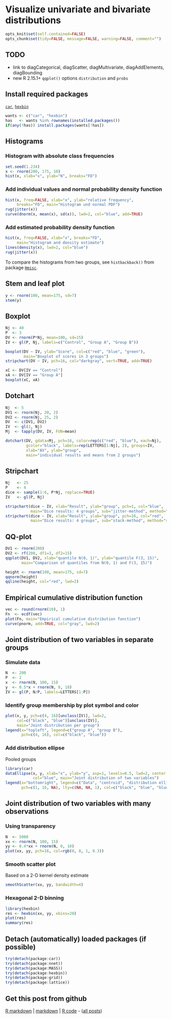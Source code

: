 Visualize univariate and bivariate distributions
=========================

```r
opts_knit$set(self.contained=FALSE)
opts_chunk$set(tidy=FALSE, message=FALSE, warning=FALSE, comment="")
```

TODO
-------------------------

 - link to diagCategorical, diagScatter, diagMultivariate, diagAddElements, diagBounding
 - new R 2.15.1+ `qqplot()` options `distribution` and `probs`

Install required packages
-------------------------

[`car`](http://cran.r-project.org/package=car), [`hexbin`](http://cran.r-project.org/package=hexbin)

```r
wants <- c("car", "hexbin")
has   <- wants %in% rownames(installed.packages())
if(any(!has)) install.packages(wants[!has])
```

Histograms
-------------------------

### Histogram with absolute class frequencies
    
```r
set.seed(1.234)
x <- rnorm(200, 175, 10)
hist(x, xlab="x", ylab="N", breaks="FD")
```

### Add individual values and normal probability density function

```r
hist(x, freq=FALSE, xlab="x", ylab="relative frequency",
     breaks="FD", main="Histogram und normal PDF")
rug(jitter(x))
curve(dnorm(x, mean(x), sd(x)), lwd=2, col="blue", add=TRUE)
```

### Add estimated probability density function

```r
hist(x, freq=FALSE, xlab="x", breaks="FD",
     main="Histogram and density estimate")
lines(density(x), lwd=2, col="blue")
rug(jitter(x))
```

To compare the histograms from two groups, see `histbackback()` from package [`Hmisc`](http://cran.r-project.org/package=Hmisc).

Stem and leaf plot
-------------------------

```r
y <- rnorm(100, mean=175, sd=7)
stem(y)
```

Boxplot
-------------------------

```r
Nj <- 40
P  <- 3
DV <- rnorm(P*Nj, mean=100, sd=15)
IV <- gl(P, Nj, labels=c("Control", "Group A", "Group B"))
```

```r
boxplot(DV ~ IV, ylab="Score", col=c("red", "blue", "green"),
        main="Boxplot of scores in 3 groups")
stripchart(DV ~ IV, pch=16, col="darkgray", vert=TRUE, add=TRUE)
```

```r
xC <- DV[IV == "Control"]
xA <- DV[IV == "Group A"]
boxplot(xC, xA)
```

Dotchart
-------------------------

```r
Nj  <- 5
DV1 <- rnorm(Nj, 20, 2)
DV2 <- rnorm(Nj, 25, 2)
DV  <- c(DV1, DV2)
IV  <- gl(2, Nj)
Mj  <- tapply(DV, IV, FUN=mean)
```

```r
dotchart(DV, gdata=Mj, pch=16, color=rep(c("red", "blue"), each=Nj),
         gcolor="black", labels=rep(LETTERS[1:Nj], 2), groups=IV,
		 xlab="AV", ylab="group",
         main="individual results and means from 2 groups")
```

Stripchart
-------------------------

```r
Nj   <- 25
P    <- 4
dice <- sample(1:6, P*Nj, replace=TRUE)
IV   <- gl(P, Nj)
```

```r
stripchart(dice ~ IV, xlab="Result", ylab="group", pch=1, col="blue",
           main="Dice results: 4 groups", sub="jitter-method", method="jitter")
stripchart(dice ~ IV, xlab="Result", ylab="group", pch=16, col="red",
           main="Dice results: 4 groups", sub="stack-method", method="stack")
```

QQ-plot
-------------------------

```r
DV1 <- rnorm(200)
DV2 <- rf(200, df1=3, df2=15)
qqplot(DV1, DV2, xlab="quantile N(0, 1)", ylab="quantile F(3, 15)",
       main="Comparison of quantiles from N(0, 1) and F(3, 15)")
```

```r
height <- rnorm(100, mean=175, sd=7)
qqnorm(height)
qqline(height, col="red", lwd=2)
```

Empirical cumulative distribution function
-------------------------

```r
vec <- round(rnorm(10), 1)
Fn  <- ecdf(vec)
plot(Fn, main="Empirical cumulative distribution function")
curve(pnorm, add=TRUE, col="gray", lwd=2)
```

Joint distribution of two variables in separate groups
-------------------------

### Simulate data

```r
N  <- 200
P  <- 2
x  <- rnorm(N, 100, 15)
y  <- 0.5*x + rnorm(N, 0, 10)
IV <- gl(P, N/P, labels=LETTERS[1:P])
```

### Identify group membership by plot symbol and color

```r
plot(x, y, pch=c(4, 16)[unclass(IV)], lwd=2,
     col=c("black", "blue")[unclass(IV)],
     main="Joint distribution per group")
legend(x="topleft", legend=c("group A", "group B"),
       pch=c(4, 16), col=c("black", "blue"))
```

### Add distribution ellipse

Pooled groups

```r
library(car)
dataEllipse(x, y, xlab="x", ylab="y", asp=1, levels=0.5, lwd=2, center.pch=16,
            col="blue", main="Joint distribution of two variables")
legend(x="bottomright", legend=c("Data", "centroid", "distribution ellipse"),
       pch=c(1, 16, NA), lty=c(NA, NA, 1), col=c("black", "blue", "blue"))
```

Joint distribution of two variables with many observations
-------------------------

### Using transparency

```r
N  <- 5000
xx <- rnorm(N, 100, 15)
yy <- 0.4*xx + rnorm(N, 0, 10)
plot(xx, yy, pch=16, col=rgb(0, 0, 1, 0.3))
```

### Smooth scatter plot

Based on a 2-D kernel density estimate

```r
smoothScatter(xx, yy, bandwidth=4)
```

### Hexagonal 2-D binning

```r
library(hexbin)
res <- hexbin(xx, yy, xbins=20)
plot(res)
summary(res)
```

Detach (automatically) loaded packages (if possible)
-------------------------

```r
try(detach(package:car))
try(detach(package:nnet))
try(detach(package:MASS))
try(detach(package:hexbin))
try(detach(package:grid))
try(detach(package:lattice))
```

Get this post from github
----------------------------------------------

[R markdown](https://github.com/dwoll/RExRepos/raw/master/Rmd/diagDistributions.Rmd) | [markdown](https://github.com/dwoll/RExRepos/raw/master/md/diagDistributions.md) | [R code](https://github.com/dwoll/RExRepos/raw/master/R/diagDistributions.R) - ([all posts](https://github.com/dwoll/RExRepos))
